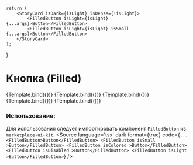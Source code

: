
<Meta
    title="Button/Filled Button"
    component={FilledButton}
/>

    return (
        <StoryCard isDark={isLight} isDense={!isLight}>
            <FilledButton isLight={isLight} {...args}>Button</FilledButton>
            <FilledButton isLight={isLight} isSmall {...args}>Button</FilledButton>
        </StoryCard>
    );
}

# Кнопка (Filled)

<Canvas>
    <Story name="Base">
        {Template.bind({})}
    </Story>
    <Story name="Colored" args={{isColored: true}}>
        {Template.bind({})}
    </Story>
    <Story name="Disabled" args={{isDisabled: true}}>
        {Template.bind({})}
    </Story>
    <Story name="Light" args={{isLight: true}}>
        {Template.bind({})}
    </Story>
    <Story name="Light Disabled" args={{isLight: true, isDisabled: true}}>
        {Template.bind({})}
    </Story>
</Canvas>

<ArgsTable of={FilledButton} />

### Использование:

Для использования следует импортировать компонент `FilledButton` из `marketplace-ui-kit`.
<Source
    language='tsx'
    dark
    format={true}
    code={`
        ...
        <FilledButton>Button</FilledButton>
        <FilledButton isSmall >Button</FilledButton>
        <FilledButton isColored >Button</FilledButton>
        <FilledButton isDisabled >Button</FilledButton>
        <FilledButton isLight >Button</FilledButton>
  `}
/>
